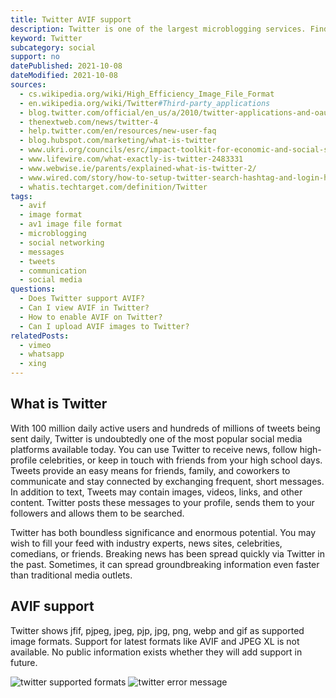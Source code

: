 ```yaml
---
title: Twitter AVIF support
description: Twitter is one of the largest microblogging services. Find out how to use AVIF images in your posts today.
keyword: Twitter
subcategory: social
support: no
datePublished: 2021-10-08
dateModified: 2021-10-08
sources:
  - cs.wikipedia.org/wiki/High_Efficiency_Image_File_Format
  - en.wikipedia.org/wiki/Twitter#Third-party_applications
  - blog.twitter.com/official/en_us/a/2010/twitter-applications-and-oauth.html
  - thenextweb.com/news/twitter-4
  - help.twitter.com/en/resources/new-user-faq
  - blog.hubspot.com/marketing/what-is-twitter
  - www.ukri.org/councils/esrc/impact-toolkit-for-economic-and-social-sciences/how-to-use-social-media/choosing-what-social-media-you-use/
  - www.lifewire.com/what-exactly-is-twitter-2483331
  - www.webwise.ie/parents/explained-what-is-twitter-2/
  - www.wired.com/story/how-to-setup-twitter-search-hashtag-and-login-help/
  - whatis.techtarget.com/definition/Twitter
tags:
  - avif
  - image format
  - av1 image file format
  - microblogging
  - social networking
  - messages
  - tweets
  - communication
  - social media
questions:
  - Does Twitter support AVIF?
  - Can I view AVIF in Twitter?
  - How to enable AVIF on Twitter?
  - Can I upload AVIF images to Twitter?
relatedPosts:
  - vimeo
  - whatsapp
  - xing
---
```


## What is Twitter

With 100 million daily active users and hundreds of millions of tweets being sent daily, Twitter is undoubtedly one of the most popular social media platforms available today. You can use Twitter to receive news, follow high-profile celebrities, or keep in touch with friends from your high school days. Tweets provide an easy means for friends, family, and coworkers to communicate and stay connected by exchanging frequent, short messages. In addition to text, Tweets may contain images, videos, links, and other content. Twitter posts these messages to your profile, sends them to your followers and allows them to be searched.

Twitter has both boundless significance and enormous potential. You may wish to fill your feed with industry experts, news sites, celebrities, comedians, or friends. Breaking news has been spread quickly via Twitter in the past. Sometimes, it can spread groundbreaking information even faster than traditional media outlets.

## AVIF support

Twitter shows jfif, pjpeg, jpeg, pjp, jpg, png, webp and gif as supported image formats. Support for latest formats like AVIF and JPEG XL is not available. No public information exists whether they will add support in future.

<Image src="twitter" alt="twitter supported formats" />
<Image src="twitter-message" alt="twitter error message" />

